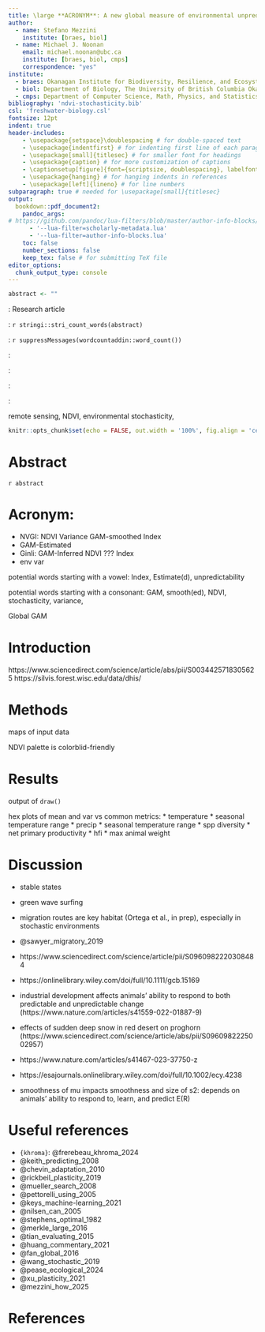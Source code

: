 ```yaml
---
title: \large **ACRONYM**: A new global measure of environmental unpredictability 
author:
  - name: Stefano Mezzini
    institute: [braes, biol]
  - name: Michael J. Noonan
    email: michael.noonan@ubc.ca
    institute: [braes, biol, cmps]
    correspondence: "yes"
institute:
  - braes: Okanagan Institute for Biodiversity, Resilience, and Ecosystem Services, The University of British Columbia Okanagan, Kelowna, British Columbia, Canada.
  - biol: Department of Biology, The University of British Columbia Okanagan, Kelowna, British Columbia, Canada.
  - cmps: Department of Computer Science, Math, Physics, and Statistics, The University of British Columbia Okanagan, Kelowna, British Columbia, Canada.
bibliography: 'ndvi-stochasticity.bib'
csl: 'freshwater-biology.csl'
fontsize: 12pt
indent: true
header-includes:
    - \usepackage{setspace}\doublespacing # for double-spaced text
    - \usepackage{indentfirst} # for indenting first line of each paragraph
    - \usepackage[small]{titlesec} # for smaller font for headings
    - \usepackage{caption} # for more customization of captions
    - \captionsetup[figure]{font={scriptsize, doublespacing}, labelfont=bf, aboveskip=4pt, belowskip=-15pt}
    - \usepackage{hanging} # for hanging indents in references
    - \usepackage[left]{lineno} # for line numbers
subparagraph: true # needed for \usepackage[small]{titlesec}
output:
  bookdown::pdf_document2:
    pandoc_args:
# https://github.com/pandoc/lua-filters/blob/master/author-info-blocks/README.md
      - '--lua-filter=scholarly-metadata.lua'
      - '--lua-filter=author-info-blocks.lua'
    toc: false
    number_sections: false
    keep_tex: false # for submitting TeX file
editor_options:
  chunk_output_type: console
---
```


```r
abstract <- ""
```

<!-- elements of the title page -->

\clearpage

\noindent \textbf{Article type}: Research article

\noindent \textbf{Words in abstract}: `r stringi::stri_count_words(abstract)`

\noindent \textbf{Words in main text}: `r suppressMessages(wordcountaddin::word_count())`

\noindent \textbf{Figures}: \textcolor{red}{\textbf{XXX}}

\noindent \textbf{Tables}: \textcolor{red}{\textbf{XXX}}

\noindent \textbf{References}: \textcolor{red}{\textbf{XXX}}

\noindent \textbf{Appendices}: \textcolor{red}{\textbf{XXX}}

\noindent \textbf{Key words:} remote sensing, NDVI, environmental stochasticity, \textcolor{red}{\textbf{XXX}}

<!-- start main body on a new page -->

\newpage

\doublespacing

```r
knitr::opts_chunk$set(echo = FALSE, out.width = '100%', fig.align = 'center')
```

\linenumbers

# Abstract

\noindent `r abstract`

\newpage

# Acronym:

* NVGI: NDVI Variance GAM-smoothed Index
* GAM-Estimated 
* Ginli: GAM-Inferred NDVI ??? Index
* env var

potential words starting with a vowel: Index, Estimate(d), unpredictability

potential words starting with a consonant: GAM, smooth(ed), NDVI, stochasticity, variance, 

Global GAM 



# Introduction

https://www.sciencedirect.com/science/article/abs/pii/S0034425718305625
https://silvis.forest.wisc.edu/data/dhis/

# Methods

maps of input data

NDVI palette is colorblid-friendly

# Results

output of `draw()`

hex plots of mean and var vs common metrics:
* temperature
* seasonal temperature range
* precip
* seasonal temperature range
* spp diversity
* net primary productivity
* hfi
* max animal weight

# Discussion

* stable states
* green wave surfing
* migration routes are key habitat (Ortega et al., in prep), especially in stochastic environments
* @sawyer_migratory_2019
* https://www.sciencedirect.com/science/article/pii/S0960982220308484
* https://onlinelibrary.wiley.com/doi/full/10.1111/gcb.15169
* industrial development affects animals' ability to respond to both predictable and unpredictable change (https://www.nature.com/articles/s41559-022-01887-9)
* effects of sudden deep snow in red desert on proghorn (https://www.sciencedirect.com/science/article/abs/pii/S0960982225002957)
* https://www.nature.com/articles/s41467-023-37750-z
* https://esajournals.onlinelibrary.wiley.com/doi/full/10.1002/ecy.4238

* smoothness of mu impacts smoothness and size of s2: depends on animals' ability to respond to, learn, and predict E(R)

# Useful references

* `{khroma}`: @frerebeau_khroma_2024
* @keith_predicting_2008
* @chevin_adaptation_2010
* @rickbeil_plasticity_2019
* @mueller_search_2008
* @pettorelli_using_2005
* @keys_machine-learning_2021
* @nilsen_can_2005
* @stephens_optimal_1982
* @merkle_large_2016
* @tian_evaluating_2015
* @huang_commentary_2021
* @fan_global_2016
* @wang_stochastic_2019
* @pease_ecological_2024
* @xu_plasticity_2021
* @mezzini_how_2025

# References
